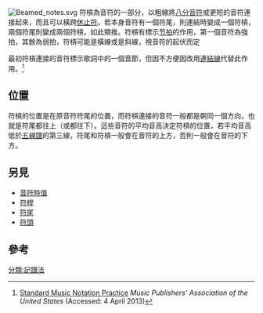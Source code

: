 {{expand|time=2014-03-09T14:50:06+00:00}}
[[File:Beamed_notes.svg|right]]
符槓為音符的一部分，以粗線將[[八分音符|八分音符]]或更短的音符連接起來，而且可以橫跨[[休止符|休止符]]。若本身音符有一個符尾，則連結時變成一個符槓，兩個符尾則變成兩個符槓，如此類推。符槓有標示[[节拍|节拍]]的作用，第一個音符為強拍，其餘為弱拍，符槓可能是橫線或是斜線，視音符的起伏而定

最初符槓連接的音符標示歌詞中的一個音節，但因不方便因改用[[連結線|連結線]]代替此作用。<ref>[https://web.archive.org/web/20080407014159/http://www.mpa.org/music_notation/standard_practice.pdf Standard Music Notation Practice] ''Music Publishers' Association of the United States'' (Accessed: 4 April 2013)</ref>

==位置==
符槓的位置是在原音符符尾的位置，而符槓連接的音符一般都是朝同一個方向，也就是符尾都往上（或都往下）。這些音符的平均音高決定符槓的位置，若平均音高低於[[五線譜|五線譜]]的第三線，符尾和符槓一般會在音符的上方，否則一般會在音符的下方。

==另見==
* [[音符時值|音符時值]]
* [[符桿|符桿]]
* [[符尾|符尾]]
* [[符頭|符頭]]

==參考==
{{reflist}}

[[分類:記譜法|分類:記譜法]]

{{Musical notation}}